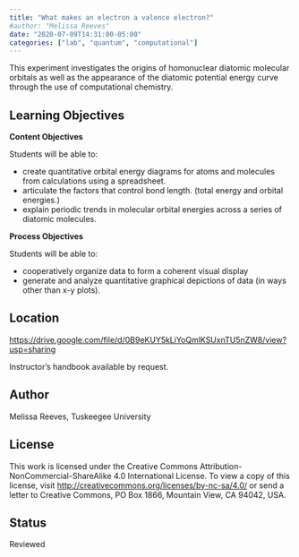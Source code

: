 ```yaml
---
title: "What makes an electron a valence electron?"
#author: "Melissa Reeves"
date: "2020-07-09T14:31:00-05:00"
categories: ["lab", "quantum", "computational"]
---
```


This experiment investigates the origins of homonuclear diatomic molecular orbitals as well as the appearance of the diatomic potential energy curve through the use of computational chemistry.


## Learning Objectives {#learning-objectives}

**Content Objectives**

Students will be able to:

-   create quantitative orbital energy diagrams for atoms and molecules from calculations using a spreadsheet.
-   articulate the factors that control bond length. (total energy and orbital energies.)
-   explain periodic trends in molecular orbital energies across a series of diatomic molecules.

**Process Objectives**

Students will be able to:

-   cooperatively organize data to form a coherent visual display
-   generate and analyze quantitative graphical depictions of data (in ways other than x-y plots).


## Location {#location}

[https://drive.google.com/file/d/0B9eKUY5kLiYoQmlKSUxnTU5nZW8/view?usp=sharing](https://drive.google.com/file/d/0B9eKUY5kLiYoQmlKSUxnTU5nZW8/view?usp=sharing)

Instructor's handbook available by request.

## Author {#author}

Melissa Reeves, Tuskeegee University


## License {#license}

This work is licensed under the Creative Commons
Attribution-NonCommercial-ShareAlike 4.0 International License. To view a copy
of this license, visit <http://creativecommons.org/licenses/by-nc-sa/4.0/> or send
a letter to Creative Commons, PO Box 1866, Mountain View, CA 94042, USA.


## Status {#status}

Reviewed
